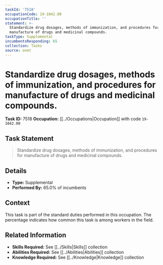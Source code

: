 ```yaml
---
taskId: '7518'
occupationCode: 19-1042.00
occupationTitle: ''
statement: >-
  Standardize drug dosages, methods of immunization, and procedures for
  manufacture of drugs and medicinal compounds.
taskType: Supplemental
incumbentsResponding: 65
collection: Tasks
source: onet
---
```

# Standardize drug dosages, methods of immunization, and procedures for manufacture of drugs and medicinal compounds.

**Task ID:** 7518
**Occupation:** [[../Occupations|Occupation]] with code `19-1042.00`

## Task Statement

> Standardize drug dosages, methods of immunization, and procedures for manufacture of drugs and medicinal compounds.

## Details

- **Type:** Supplemental
- **Performed By:** 65.0% of incumbents

## Context

This task is part of the standard duties performed in this occupation. The percentage indicates how common this task is among workers in the field.

## Related Information

- **Skills Required:** See [[../Skills|Skills]] collection
- **Abilities Required:** See [[../Abilities|Abilities]] collection
- **Knowledge Required:** See [[../Knowledge|Knowledge]] collection

